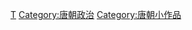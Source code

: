 {{hiddencat}}
[[Category:中国各朝代政治小作品|T]]
[[Category:唐朝政治|Category:唐朝政治]]
[[Category:唐朝小作品|Category:唐朝小作品]]